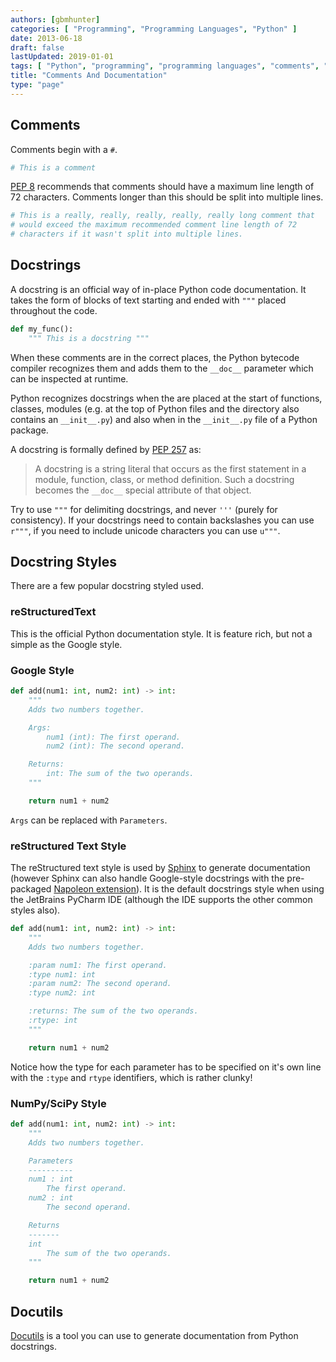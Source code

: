 ```yaml
---
authors: [gbmhunter]
categories: [ "Programming", "Programming Languages", "Python" ]
date: 2013-06-18
draft: false
lastUpdated: 2019-01-01
tags: [ "Python", "programming", "programming languages", "comments", "documentation", "docstrings" ]
title: "Comments And Documentation"
type: "page"
---
```



## Comments

Comments begin with a `#`.

```python
# This is a comment
```

[PEP 8](https://pep8.org/#maximum-line-length) recommends that comments should have a maximum line length of 72 characters. Comments longer than this should be split into multiple lines.

```python
# This is a really, really, really, really, really long comment that
# would exceed the maximum recommended comment line length of 72
# characters if it wasn't split into multiple lines.
```

## Docstrings

A docstring is an official way of in-place Python code documentation. It takes the form of blocks of text starting and ended with `"""` placed throughout the code.

```python
def my_func():
    """ This is a docstring """
```

When these comments are in the correct places, the Python bytecode compiler recognizes them and adds them to the `__doc__` parameter which can be inspected at runtime.

Python recognizes docstrings when the are placed at the start of functions, classes, modules (e.g. at the top of Python files and the directory also contains an `__init__.py`) and also when in the `__init__.py` file of a Python package.

A docstring is formally defined by [PEP 257](https://www.python.org/dev/peps/pep-0257/) as:

> A docstring is a string literal that occurs as the first statement in a module, function, class, or method definition. Such a docstring becomes the `__doc__` special attribute of that object.

Try to use `"""` for delimiting docstrings, and never `'''` (purely for consistency). If your docstrings need to contain backslashes you can use `r"""`, if you need to include unicode characters you can use `u"""`.

## Docstring Styles

There are a few popular docstring styled used. 

### reStructuredText

This is the official Python documentation style. It is feature rich, but not a simple as the Google style.

### Google Style

```python
def add(num1: int, num2: int) -> int:
    """
    Adds two numbers together.

    Args:
        num1 (int): The first operand.
        num2 (int): The second operand.

    Returns:
        int: The sum of the two operands.
    """

    return num1 + num2
```

`Args` can be replaced with `Parameters`.

### reStructured Text Style

The reStructured text style is used by [Sphinx](http://www.sphinx-doc.org/en/master/) to generate documentation (however Sphinx can also handle Google-style docstrings with the pre-packaged [Napoleon extension](https://sphinxcontrib-napoleon.readthedocs.io/en/latest/)). It is the default docstrings style when using the JetBrains PyCharm IDE (although the IDE supports the other common styles also).

```python
def add(num1: int, num2: int) -> int:
    """
    Adds two numbers together.

    :param num1: The first operand.
    :type num1: int
    :param num2: The second operand.
    :type num2: int

    :returns: The sum of the two operands.
    :rtype: int
    """

    return num1 + num2
```

Notice how the type for each parameter has to be specified on it's own line with the `:type` and `rtype` identifiers, which is rather clunky!

### NumPy/SciPy Style

```python
def add(num1: int, num2: int) -> int:
    """
    Adds two numbers together.

    Parameters
    ----------
    num1 : int
        The first operand.
    num2 : int
        The second operand.

    Returns
    -------
    int
        The sum of the two operands.
    """

    return num1 + num2
```

## Docutils

[Docutils](http://docutils.sourceforge.net/) is a tool you can use to generate documentation from Python docstrings.
